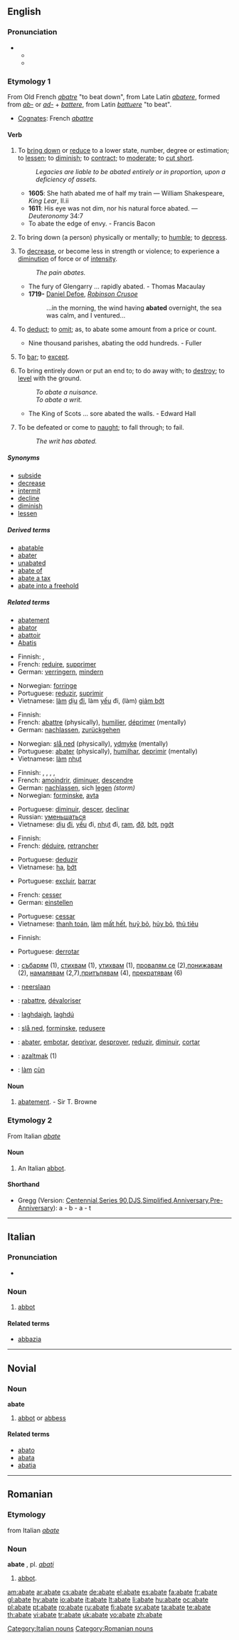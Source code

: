 {{wikisource1911Enc|Abated}}
==English==

===Pronunciation===
* {{a|RP}}
** {{IPA|/əˈbeɪt/}}
** {{SAMPA|/@"beIt/}}
*: {{rhymes|eɪt}}

===Etymology 1===
From Old French ''[[abatre]]'' "to beat down", from Late Latin ''[[abatere]]'', formed from ''[[ab-]]'' or ''[[ad-]]'' + ''[[battere]]'', from Latin ''[[battuere]]'' "to beat".
* [[cognate|Cognate]]s: French ''[[abattre]]''

====Verb====
{{en-verb|abat|ing}}

# {{transitive}} To [[bring down]] or [[reduce]] to a lower state, number, degree or estimation; to [[lessen]]; to [[diminish]]; to [[contract]]; to [[moderate]]; to [[cut short]].
#: ''Legacies are liable to be abated entirely or in proportion, upon a deficiency of assets.''
#* '''1605''': She hath abated me of half my train — William Shakespeare, ''King Lear'', II.ii
#* '''1611''': His eye was not dim, nor his natural force abated. — ''Deuteronomy'' 34:7
#* To abate the edge of envy. - Francis Bacon
# {{transitive}} To bring down (a person) physically or mentally; to [[humble]]; to [[depress]].
# {{intransitive}} To [[decrease]], or become less in strength or violence; to experience a [[diminution]] of force or of [[intensity]].
#: ''The pain abates.''
#* The fury of Glengarry ... rapidly abated. - Thomas Macaulay
#* '''1719-''' [[w:Daniel Defoe|Daniel Defoe]], ''[[w:Robinson Crusoe|Robinson Crusoe]]''
#*: ...in the morning, the wind having '''abated''' overnight, the sea was calm, and I ventured...
# {{transitive}} To [[deduct]]; to [[omit]]; as, to abate some amount from a price or count.
#* Nine thousand parishes, abating the odd hundreds. - Fuller
# {{transitive}} To [[bar]]; to [[except]].
# {{transitive}} {{context|label=[[Appendix:Glossary#obsolete|obsolete]] except in law|topcat=Obsolete|topcat=Law}} To bring entirely down or put an end to; to do away with; to [[destroy]]; to [[level]] with the ground.
#: ''To abate a nuisance.''
#: ''To abate a writ.''
#* The King of Scots ... sore abated the walls. - Edward Hall
# {{intransitive}} To be defeated or come to [[naught]]; to fall through; to fail.
#: ''The writ has abated.''

=====Synonyms=====
* [[subside]]
* [[decrease]]
* [[intermit]]
* [[decline]]
* [[diminish]]
* [[lessen]]

=====Derived terms=====
* [[abatable]]
* [[abater]]
* [[unabated]]
* [[abate of]]
* [[abate a tax]]
* [[abate into a freehold]]

=====Related terms=====
* [[abatement]]
* [[abator]]
* [[abattoir]]
* [[Abatis]]

{{trans-top|to bring down or reduce to a lower state}}
* Finnish: {{t-|fi|alentaa}}, {{t+|fi|vähentää}}
* French: [[reduire]], [[supprimer]]
* German: [[verringern]], [[mindern]]
{{trans-mid}}
* Norwegian: [[forringe]]
* Portuguese: [[reduzir]], [[suprimir]]
* Vietnamese: [[làm]] [[dịu]] [[đi]], làm [[yếu]] đi, (làm) [[giảm bớt]]
{{trans-bottom}}

{{trans-top|to bring down a person physically or mentally}}
* Finnish: {{t-|fi|nöyryyttää}}
* French: [[abattre]] (physically), [[humilier]], [[déprimer]] (mentally)
* German: [[nachlassen]], [[zurückgehen]]
{{trans-mid}}
* Norwegian: [[slå ned]] (physically), [[ydmyke]] (mentally)
* Portuguese: [[abater]] (physically), [[humilhar]], [[deprimir]] (mentally)
* Vietnamese: [[làm]] [[nhụt]]
{{trans-bottom}}

{{trans-top|to decrease or become less in strength}}
* Finnish: {{t-|fi|hellittää}}, {{t|fi|lauhtua}}, {{t|fi|laantua}}, {{t-|fi|vähentyä}}, {{t+|fi|alentua}}
* French: [[amoindrir]], [[diminuer]], [[descendre]]
* German: [[nachlassen]], sich [[legen]] ''(storm)''
* Norwegian: [[forminske]], [[avta]]
{{trans-mid}}
* Portuguese: [[diminuir]], [[descer]], [[declinar]]
* Russian: [[уменьшаться]]
* Vietnamese: [[dịu]] [[đi]], [[yếu]] đi, [[nhụt]] đi, [[ram]], [[đỡ]], [[bớt]], [[ngớt]]
{{trans-bottom}}

{{trans-top|to deduct, to omit}}
* Finnish: {{t+|fi|vähentää}}
* French: [[déduire]], [[retrancher]]
{{trans-mid}}
* Portuguese: [[deduzir]]
* Vietnamese: [[hạ]], [[bớt]]
{{trans-bottom}}

{{trans-top|to bar, to except}}
* Portuguese: [[excluir]], [[barrar]]
{{trans-mid}}
{{trans-bottom}}

{{trans-top|obsolete: to bring entirely down or put an end to}}
* French: [[cesser]]
* German: [[einstellen]]
{{trans-mid}}
* Portuguese: [[cessar]]
* Vietnamese: [[thanh toán]], [[làm]] [[mất hết]], [[huỷ bỏ]], [[hủy bỏ]], [[thủ tiêu]]
{{trans-bottom}}

{{trans-top|to be defeated}}
* Finnish: {{t|fi|raueta}}
{{trans-mid}}
* Portuguese: [[derrotar]]
{{trans-bottom}}

{{checktrans-top}}
* {{ttbc|Bulgarian}}: [[събарям]] (1), [[стихвам]] (1), [[утихвам]] (1), [[провалям се]] (2),[[понижавам]] (2), [[намалявам]] (2,7),[[притъпявам]] (4), [[прекратявам]] (6)
* {{ttbc|Dutch}}: [[neerslaan]]
* {{ttbc|French}}: [[rabattre]], [[dévaloriser]]
* {{ttbc|Irish}}: [[laghdaigh]], [[laghdú]]
* {{ttbc|Norwegian}}: [[slå ned]], [[forminske]], [[redusere]]
* {{ttbc|Portuguese}}: [[abater]], [[embotar]], [[deprivar]], [[desprover]], [[reduzir]], [[diminuir]], [[cortar]]
* {{ttbc|Turkish}}: [[azaltmak]] (1)
* {{ttbc|Vietnamese}}: [[làm]] [[cùn]]
{{trans-bottom}}

====Noun====
{{en-noun}}

# {{obsolete}} [[abatement]]. - Sir T. Browne

===Etymology 2===
From Italian ''[[#Italian|abate]]''

====Noun====
{{en-noun}}

# An Italian [[abbot]].

====Shorthand====

* Gregg (Version: [http://en.wikipedia.org/wiki/Gregg_Shorthand#Centennial_Gregg_Shorthand Centennial],[http://en.wikipedia.org/wiki/Gregg_Shorthand#Series_90_Gregg_Shorthand Series 90],[http://en.wikipedia.org/wiki/Gregg_Shorthand#Diamond_Jubilee_Gregg_Shorthand  DJS],[http://en.wikipedia.org/wiki/Gregg_Shorthand#Simplified_Gregg_Shorthand Simplified],[http://en.wikipedia.org/wiki/Gregg_Shorthand#Anniversary_Gregg_Shorthand Anniversary],[http://en.wikipedia.org/wiki/Gregg_Shorthand#Pre-Anniversary_Gregg_Shorthand Pre-Anniversary]): a - b - a - t

----

==Italian==

===Pronunciation===
* {{audio|It-abate.ogg|audio}}

===Noun===
{{it-noun|abat|m|e|i}}

# [[abbot]]

====Related terms====
* [[abbazia]]

[[Category:Italian nouns]]

----

==Novial==

===Noun===
'''abate'''

# [[abbot]] or [[abbess]]

====Related terms====
* [[abato]]
* [[abata]]
* [[abatia]]

----

==Romanian==

===Etymology===
from Italian ''[[abate]]''

===Noun===
'''abate''' {{m}}, pl. ''[[abaţi]]''

# [[abbot]].

[[Category:Romanian nouns]]

[[am:abate]]
[[ar:abate]]
[[cs:abate]]
[[de:abate]]
[[el:abate]]
[[es:abate]]
[[fa:abate]]
[[fr:abate]]
[[gl:abate]]
[[hy:abate]]
[[io:abate]]
[[it:abate]]
[[lt:abate]]
[[li:abate]]
[[hu:abate]]
[[oc:abate]]
[[pl:abate]]
[[pt:abate]]
[[ro:abate]]
[[ru:abate]]
[[fi:abate]]
[[sv:abate]]
[[ta:abate]]
[[te:abate]]
[[th:abate]]
[[vi:abate]]
[[tr:abate]]
[[uk:abate]]
[[vo:abate]]
[[zh:abate]]
